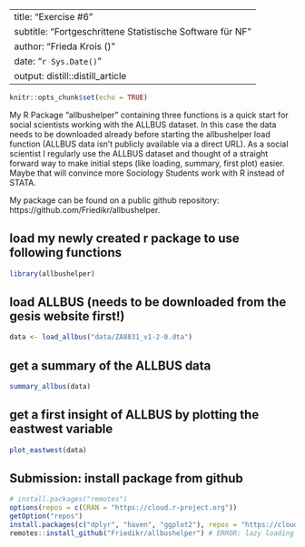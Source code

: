 
---
title: "Exercise #6"
subtitle: "Fortgeschrittene Statistische Software für NF"
author: "Frieda Krois ()"
date: "`r Sys.Date()`"
output: distill::distill_article
---



```r
knitr::opts_chunk$set(echo = TRUE)
```

My R Package "allbushelper" containing three functions is a quick start for social scientists working with the ALLBUS dataset. In this case the data needs to be downloaded already before starting the allbushelper load function (ALLBUS data isn’t publicly available via a direct URL). As a social scientist I regularly use the ALLBUS dataset and thought of a straight forward way to make initial steps (like loading, summary, first plot) easier. Maybe that will convince more Sociology Students work with R instead of STATA. 

My package can be found on a public github repository: https://github.com/Friedikr/allbushelper.


## load my newly created r package to use following functions
```r
library(allbushelper)
```

## load ALLBUS (needs to be downloaded from the gesis website first!)
```r
data <- load_allbus("data/ZA8831_v1-2-0.dta")
```

## get a summary of the ALLBUS data
```r
summary_allbus(data)
```

## get a first insight of ALLBUS by plotting the eastwest variable 
```r
plot_eastwest(data)
```

## Submission: install package from github
```r
# install.packages("remotes")
options(repos = c(CRAN = "https://cloud.r-project.org"))
getOption("repos")
install.packages(c("dplyr", "haven", "ggplot2"), repos = "https://cloud.r-project.org")
remotes::install_github("Friedikr/allbushelper") # ERROR: lazy loading failed for package ‘allbushelper’: I tried to fix it but did not work out.
```

